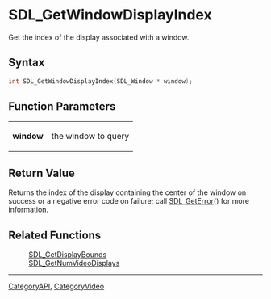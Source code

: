 = SDL_GetWindowDisplayIndex =

Get the index of the display associated with a window.

== Syntax ==

<syntaxhighlight lang='c'>
int SDL_GetWindowDisplayIndex(SDL_Window * window);
</syntaxhighlight>

== Function Parameters ==

{|
|'''window'''
|the window to query
|}

== Return Value ==

Returns the index of the display containing the center of the window on
success or a negative error code on failure; call [[SDL_GetError]]() for
more information.

== Related Functions ==

:[[SDL_GetDisplayBounds]]
:[[SDL_GetNumVideoDisplays]]

----
[[CategoryAPI]], [[CategoryVideo]]



